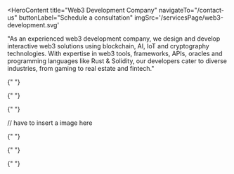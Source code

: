 <HeroContent
  title="Web3 Development Company"
  navigateTo="/contact-us"
  buttonLabel="Schedule a consultation"
  imgSrc='/servicesPage/web3-development.svg'
>
  "As an experienced web3 development company, we design and develop interactive
  web3 solutions using blockchain, AI, IoT and cryptography technologies. With
  expertise in web3 tools, frameworks, APIs, oracles and programming languages
  like Rust & Solidity, our developers cater to diverse industries, from gaming
  to real estate and fintech."
</HeroContent>

<ClientCompaniesComponent />
<CountUpAnimationContainer />

<MainContent mainPara="Take Advantage of Our Complete Range of Web3 Development Services to Join the Web3 Revolution" />

<section className="grid grid-cols-3 gap-7 w-full py-8">
  <section className="w-full col-span-1 cursor-pointer">
    <ServiceCard
      service={{
        id: "Custom dApps Development",
        image: "/servicesPage/dapps-development.png",
        title: "Custom dApps Development",
        description:
          "With expertise in Rust, Solidity, Golang and frameworks like Substrate and Brownie, we build next-gen dApps to support web3 projects. Our web3 developers stay focused on building customized web3 dApps rich in scalability, security and interoperability attributes.",
        urlPath: "custom-dapps-development",
      }}
    />
  </section>

{" "}

<section className="w-full col-span-1 cursor-pointer">
  <ServiceCard
    service={{
      id: "DeFi Development",
      image: "/servicesPage/defi-development.png",
      title: "DeFi Solutions",
      description:
        "We offer end-to-end DeFi development and consulting services to enterprises. We have a dedicated team of DeFi developers to build custom DeFi solutions like DeFi dApps, layer 2 solutions, automated market maker (AMM) non-custodial wallets, cross-chain DeFi exchanges, etc.",
      urlPath: "defi-development",
    }}
  />
</section>

  <section className="w-full col-span-1 cursor-pointer">
    <ServiceCard
      service={{
        id: "Metaverse Development",
        image: "/servicesPage/metaverse-development.png",
        title: "Metaverse Solutions",
        description:
          "We build futuristic metaverse use cases and assets that drive real business value. Using blockchain, AR, VR and 3D reconstruction and emerging technologies, we build components like 3D immersive spaces, NFT marketplaces and web3 wallets, avatars and self-sovereign identity.",
        urlPath: "metaverse-development",
      }}
    />
  </section>
</section>

<section className="grid grid-cols-3 gap-7 w-full py-8">
  <section className="w-full col-span-1 cursor-pointer">
    <ServiceCard
      service={{
        id: "NFT Development",
        image: "/servicesPage/nft-development.png",
        title: "NFT Marketplaces",
        description:
          "We design and build NFT marketplaces to facilitate NFT trading and live auctions across a 3D realistic environment. Also, we offer ready-to-deploy NFT marketplace solutions that can be customized and integrated into their web3 projects for reduced time-to-market.",
        urlPath: "nft-development",
      }}
    />
  </section>

{" "}

<section className="w-full col-span-1 cursor-pointer">
  <ServiceCard
    service={{
      id: "Smart Contract Development",
      image: "/servicesPage/smart-contract-development.png",
      title: "Smart Contract Solutions",
      description:
        "By leveraging web3 ecosystem’s open-source, public and composable back ends to write highly secured, upgradable and reliable smart contracts based on recent web3 standards. Further, modify contracts’ code as required while preserving the original state.",
      urlPath: "smart-contract-development",
    }}
  />
</section>

  <section className="w-full col-span-1 cursor-pointer">
    <ServiceCard
      service={{
        id: "Web3 Gaming Development",
        image: "/servicesPage/web3-gaming-development.png",
        title: "Web3 Gaming",
        description:
          "With expertise in using next-gen game development tools Unreal Engine 5 and Unity, our developers build new-age games like the widely popular “play-to-earn” and NFT-based multiplayer games. We further research trends across the gaming industry to meet evolving development needs.",
        urlPath: "web3-gaming-development",
      }}
    />
  </section>
</section>

<section className="grid grid-cols-3 gap-7 w-full py-8">
  <section className="w-full col-span-1 cursor-pointer">
    <ServiceCard
      service={{
        id: "Multi-chain Solutions",
        image: "/servicesPage/multi-chain-solutions.png",
        title: "Web3 Multi-chain",
        description:
          "We develop fully interoperable multi-chain web3 solutions and dApps, enabling users to access various isolated web3 platforms and participate in activities like trading. Also, our team integrates APIs, Oracle and DAO to your multi-chain solution, driving enhanced transparency and automation.",
        urlPath: "multi-chain-solutions",
      }}
    />
  </section>

{" "}

<section className="w-full col-span-1 cursor-pointer">
  <ServiceCard
    service={{
      id: "Native Payment Solutions",
      image: "/servicesPage/native-payment-solutions.png",
      title: "Digital Wallets",
      description:
        "We build advanced digital wallets for web3 platforms that offer two main utilities; store and manage the native currency of the respective platform, and alternatively, the wallet acts as a key to access web3 dApps on diverse blockchains.",
      urlPath: "native-payment-solutions",
    }}
  />
</section>

  <section className="w-full col-span-1 cursor-pointer">
    <ServiceCard
      service={{
        id: "Self-sovereign Identity",
        image: "/servicesPage/self-sovereign-identity.png",
        title: "SSI Systems",
        description:
          "We build an SSI identity system that helps enterprises provide users with freedom and personal autonomy across a safe and secure environment. Also, our team builds wallets and generates credentials for users’ identity authentication on various decentralized ecosystems.",
        urlPath: "self-sovereign-identity",
      }}
    />
  </section>
</section>

// have to insert a image here

<MainContent
  mainPara="Your Web3 revolution starts with us!"
  subPara="Gear up for the future with our robust Web3 solutions. Let us code a new era of possibilities for you, where innovation meets decentralization."
  getInTouchIncluded={true}
/>

<MainContent
mainPara = "Our Value-Driven Web3 Application Development Process"
/>
<section className="grid grid-cols-3 gap-7 w-full py-8">
  <section className="w-full col-span-1 cursor-pointer">
    <ServiceCard
      service={{
        id: "Project Mapping",
        image: "/servicesPage/project-mapping.png",
        title: "Strategic Mapping",
        description:
          "We adopt a strategic project mapping approach to briefly represent your project requirements, priorities and potential challenges, streamlining the existing and future strategies.",
        urlPath: "project-mapping",
      }}
    />
  </section>

{" "}

<section className="w-full col-span-1 cursor-pointer">
  <ServiceCard
    service={{
      id: "Technical Design",
      image: "/servicesPage/technical-design.png",
      title: "Design Prototyping",
      description:
        "Our technical design is focused on gathering project requirements. With the acquired data, we design the prototype for your Web3 solution and perform its user testing.",
      urlPath: "technical-design",
    }}
  />
</section>

  <section className="w-full col-span-1 cursor-pointer">
    <ServiceCard
      service={{
        id: "Development",
        image: "/servicesPage/development.png",
        title: "Coding and Programming",
        description:
          "At this stage, our developers perform coding and programming for your Web3 project based on the approved design, preparing the product for the alpha, beta and release phase.",
        urlPath: "development",
      }}
    />
  </section>
</section>

<section className="grid grid-cols-3 gap-7 w-full py-8">
  <section className="w-full col-span-1 cursor-pointer">
    <ServiceCard
      service={{
        id: "Testing and Optimization",
        image: "/servicesPage/testing-optimization.png",
        title: "Quality Assurance",
        description:
          "Our team thoroughly tests various components of your product, highlighting defects in the code and errors. We then remove the vulnerabilities and perform optimization.",
        urlPath: "testing-optimization",
      }}
    />
  </section>

{" "}

<section className="w-full col-span-1 cursor-pointer">
  <ServiceCard
    service={{
      id: "Deployment",
      image: "/servicesPage/deployment.png",
      title: "Solution Deployment",
      description:
        "Our developers deploy the modified and optimized Web3 solution from the testnet to the mainnet, making your Web3 solutions live and widely accessible.",
      urlPath: "deployment",
    }}
  />
</section>

  <section className="w-full col-span-1 cursor-pointer">
    <ServiceCard
      service={{
        id: "Monitoring and Maintenance",
        image: "/servicesPage/monitoring-maintenance.png",
        title: "Ongoing Support",
        description:
          "To ensure your Web3 solution work as intended, our team performs extensive monitoring and maintenance to identify and fix issues that appear.",
        urlPath: "monitoring-maintenance",
      }}
    />
  </section>
</section>

<MainContent mainPara="Why Choose Adrig for Web3 Development" />

<section className="grid grid-cols-3 gap-7 w-full py-8">
  <section className="w-full col-span-1 cursor-pointer">
    <ServiceCard
      service={{
        id: "Internally Trained Developers",
        image: "/servicesPage/trained-developers.png",
        title: "Flexibility",
        description:
          "With a team of 250+ internally trained developers, we offer end-to-end web3 development services for DeFi, metaverse, gaming, real estate, e-commerce, supply chain, and more.",
        urlPath: "internally-trained-developers",
      }}
    />
  </section>

{" "}

<section className="w-full col-span-1 cursor-pointer">
  <ServiceCard
    service={{
      id: "Web3 Domain Expertise",
      image: "/servicesPage/web3-expertise.png",
      title: "Popularity",
      description:
        "Our developers are skilled in the web3 domain. From performing wallet integration to building a full-fledged web3 solution, we undertake and excel in diverse projects.",
      urlPath: "web3-domain-expertise",
    }}
  />
</section>

  <section className="w-full col-span-1 cursor-pointer">
    <ServiceCard
      service={{
        id: "Wide Project Experience",
        image: "/servicesPage/project-experience.png",
        title: "Customizability",
        description:
          "We have experience working on a wide range of web3 projects, from gaming and NFTs to the metaverse. Furthermore, our team is always ready to undertake innovative and challenging projects.",
        urlPath: "wide-project-experience",
      }}
    />
  </section>
</section>
